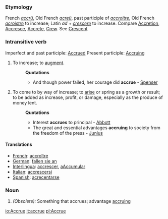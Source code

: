 ===Etymology===
French ''[[accrû]]'', Old French ''[[acreü]]'', past participle of ''[[accroitre]]'', Old French ''[[acroistre]]'' to increase; Latin ''ad'' + ''[[crescere]]'' to increase. Compare [[Accretion]], [[Accresce]], [[Accrete]], [[Crew]]. See [[Crescent]]
===Intransitive verb===
Imperfect and past participle: [[Accrued]]
Present participle: [[Accruing]] 
#To increase; to [[augment]].
#:'''Quotations'''
#:*And though power failed, her courage did '''accrue''' - [[Spenser]]
#To come to by way of increase; to [[arise]] or spring as a growth or result; to be added as increase, profit, or damage, especially as the produce of money lent.
#:'''Quotations'''
#:*Interest '''accrues''' to principal - [[Abbott]]
#:*The great and essential advantages '''accruing''' to society from the freedom of the press - [[Junius]]
====Translations====
*[[French]]: [[accroître]]
*[[German]]: [[fallen sie an]]
*[[Interlingua]]: [[accrescer]], [[aAccumular]]
*[[Italian]]: [[accrescersi]]
*[[Spanish]]: [[acrecentarse]]
===Noun===
#''(Obsolete):'' Something that accrues; advantage [[accruing]]

[[io:Accrue]]
[[it:accrue]]
[[pl:Accrue]]